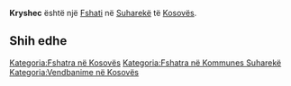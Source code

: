{{Fshat në Kosovës
 | Emri                = Kryshec
 | EmriAlt                = Krusevac,Krusevci,Krushefc,Krushevac,Krushevc,Kruševac,Kruševci,Kryshec,Крушевац
 | Emri (Rasa dhanore) = 
 | Figura              = 
 | Shteti              = Kosovës
 | Komuna              = Suharekë
 | Kodi postar         = 
 | Sipërfaqja          = 

 | Popullsia           = 

 | Regj. i popullsisë  = 
 | Dend. e popullsisë  = 
 | Faqja zyrtare       = 
 <!--- Koordinatat ----> 
 | Gjerësia            = 42.72139
 | Gjatësia            = 20.80889
 | Lartësia            = 
}}
'''Kryshec''' është një [[Fshati]] në [[Suharekë]] të [[Kosovës]].

<!-- == Gjeografia == -->
<!-- == Historia == -->
<!-- == Demografia == -->
== Shih edhe ==
{{Komuna Suharekë}}
{{Kosovo-Administrata-Cung}}

[[Kategoria:Fshatra në Kosovës]]
[[Kategoria:Fshatra në Kommunes Suharekë]]
[[Kategoria:Vendbanime në Kosovës]]